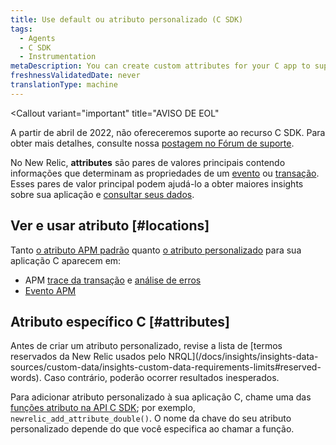 ```yaml
---
title: Use default ou atributo personalizado (C SDK)
tags:
  - Agents
  - C SDK
  - Instrumentation
metaDescription: You can create custom attributes for your C app to supplement the New Relic event data that automatically includes default APM attributes.
freshnessValidatedDate: never
translationType: machine
---
```


<Callout
  variant="important"
  title="AVISO DE EOL"
>
  A partir de abril de 2022, não ofereceremos suporte ao recurso C SDK. Para obter mais detalhes, consulte nossa [postagem no Fórum de suporte](https://discuss.newrelic.com/t/q1-bulk-eol-announcement-fy23/181744).
</Callout>

No New Relic, <DNT>**attributes**</DNT> são pares de valores principais contendo informações que determinam as propriedades de um [evento](/docs/accounts-partnerships/getting-started-new-relic/glossary#event) ou [transação](/docs/accounts-partnerships/getting-started-new-relic/glossary#transaction). Esses pares de valor principal podem ajudá-lo a obter maiores insights sobre sua aplicação e [consultar seus dados](/docs/query-your-data/explore-query-data/query-builder/introduction-query-builder).

## Ver e usar atributo [#locations]

Tanto [o atributo APM padrão](/docs/insights/new-relic-insights/decorating-events/apm-default-attributes-insights#transaction-event) quanto [o atributo personalizado](/docs/agents/manage-apm-agents/agent-data/collect-custom-attributes) para sua aplicação C aparecem em:

* APM [trace da transação](/docs/apm/transactions/transaction-traces/introduction-transaction-traces) e [análise de erros](/docs/apm/applications-menu/error-analytics/introduction-error-analytics)
* [Evento APM](/docs/insights/explore-data/attributes/apm-default-attributes-insights)

## Atributo específico C [#attributes]

<Callout variant="important">
  Antes de criar um atributo personalizado, revise a lista de [termos reservados da New Relic usados pelo NRQL](/docs/insights/insights-data-sources/custom-data/insights-custom-data-requirements-limits#reserved-words). Caso contrário, poderão ocorrer resultados inesperados.
</Callout>

Para adicionar atributo personalizado à sua aplicação C, chame uma das [funções atributo na API C SDK](https://newrelic.github.io/c-sdk/libnewrelic_8h.html#abfe6f64a8eec7d60d8588f8969781d34); por exemplo, `newrelic_add_attribute_double()`. O nome da chave do seu atributo personalizado depende do que você especifica ao chamar a função.